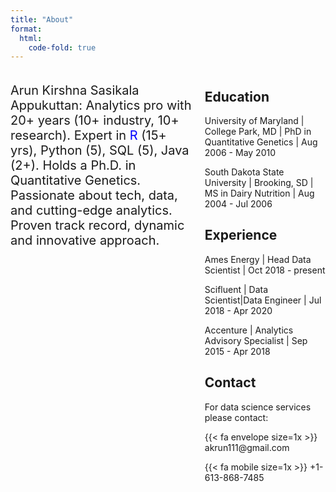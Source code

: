 ```yaml
---
title: "About"
format: 
  html:
    code-fold: true
---
```


:::: {.columns}

::: {.column width="60%"}
<p style="font-size:20px;"> 
Arun Kirshna Sasikala Appukuttan: Analytics pro with 20+ years (10+ industry, 10+ research). Expert in <span style="color: blue">R</span> (15+ yrs), Python (5), SQL (5), Java (2+). Holds a Ph.D. in Quantitative Genetics. Passionate about tech, data, and cutting-edge analytics. Proven track record, dynamic and innovative approach.
</p>
:::

::: {.column width="40%"}

## Education
  
  University of Maryland \| College Park, MD \| PhD in Quantitative Genetics \| Aug 2006 - May 2010
  
  South Dakota State University \| Brooking, SD \| MS in Dairy Nutrition \| Aug 2004 - Jul 2006
  
## Experience
  
  Ames Energy \| Head Data Scientist \| Oct 2018 - present
  
  Scifluent \| Data Scientist\|Data Engineer \| Jul 2018 - Apr 2020
  
  Accenture \| Analytics Advisory Specialist \| Sep 2015 - Apr 2018
  
## Contact

For data science services please contact:

{{< fa envelope size=1x >}} akrun111@gmail.com

{{< fa mobile size=1x >}} +1-613-868-7485

:::
::::


